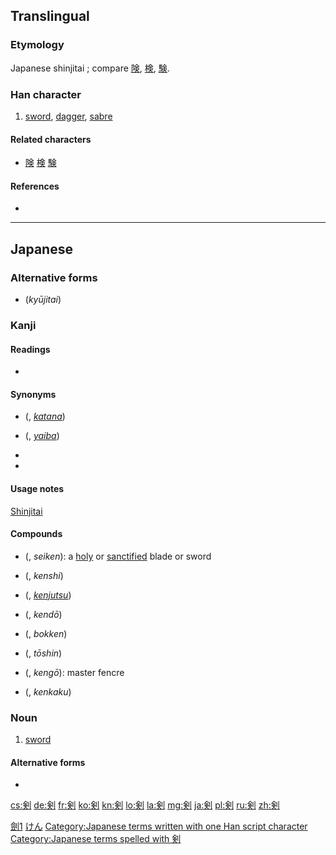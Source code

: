 {{also|劍|剑}}
==Translingual==
{{ja-forms|剣|[[剑]]|[[劍]]}}

===Etymology===
Japanese shinjitai {{Han simp|劍|f=僉|t=㑒}}; compare [[険]], [[検]], [[験]].

===Han character===
{{Han char|rn=18|rad=刀|as=08|sn=10|four=|canj=人人中弓 (OOLN), X人人中弓 (XOOLN)|ids=⿰[[㑒]][[刂]]}}

# [[sword]], [[dagger]], [[sabre]]

====Related characters====
* [[険]] [[検]] [[験]]

====References====
* {{Han ref|kx=0141.411|dkj=02076|dj=0321.130|hdz=10345.040|uh=5263|ud=21091}}

----

==Japanese==

===Alternative forms===
* {{l|ja|劍}} (''kyūjitai'')

===Kanji===
{{ja-kanji|grade=c|rs=刀08}}

====Readings====
* {{ja-readings|on={{l|ja|けん}} (ken)|kun={{l|ja|つるぎ}} (tsurugi)}}

====Synonyms====
* {{l|ja|刀}} ({{l|ja|かたな}}, ''[[katana]]'')
* {{l|ja|刃}} ({{l|ja|やいば}}, ''[[yaiba]]'')
* {{l|ja|劍}}
* {{l|ja|剑}}

====Usage notes====
[[shinjitai|Shinjitai]]

====Compounds====
* {{l|ja|聖剣}} ({{l|ja|せいけん}}, ''seiken''): a [[holy]] or [[sanctified]] blade or sword
* {{l|ja|剣士}} ({{l|ja|けんし}}, ''kenshi'')
* {{l|ja|剣術}} ({{l|ja|けんじゅつ}}, ''[[kenjutsu]]'')
* {{l|ja|剣道}} ({{l|ja|けんどう}}, ''kendō'')
* {{l|ja|木剣}} ({{l|ja|ぼっけん}}, ''bokken'')
* {{l|ja|刀身}} ({{l|ja|とうしん}}, ''tōshin'')
* {{l|ja|剣豪}} ({{l|ja|けんごう}}, ''kengō''): master fencre
* {{l|ja|剣客}} ({{l|ja|けんかく}}, ''kenkaku'')

===Noun===
{{ja-noun|k|hira=けん|rom=ken}}

# [[sword]]

====Alternative forms====
* {{l|ja|つるぎ}}

[[Category:CJKV characters simplified differently in Japan and China|劍1]]
[[Category:ja:Swords|けん]]
[[Category:Japanese terms written with one Han script character]]
[[Category:Japanese terms spelled with 剣]]

[[cs:剣]]
[[de:剣]]
[[fr:剣]]
[[ko:剣]]
[[kn:剣]]
[[lo:剣]]
[[la:剣]]
[[mg:剣]]
[[ja:剣]]
[[pl:剣]]
[[ru:剣]]
[[zh:剣]]